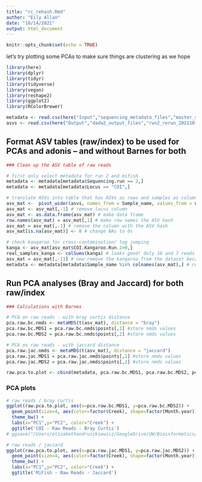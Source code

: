 ```yaml
---
title: "rc_rehash.Rmd"
author: "Eily Allan"
date: "10/14/2021"
output: html_document
---
```


```r
knitr::opts_chunk$set(echo = TRUE)
```

let's try plotting some PCAs to make sure things are clustering as we hope 

```r
library(here)
library(dplyr)
library(tidyr)
library(tidyverse)
library(vegan)
library(reshape2)
library(ggplot2)
library(RColorBrewer)

metadata <- read.csv(here("Input","sequencing_metadata_files","master_sequencing_datasheet20211011.csv"), header = TRUE)
asvs <- read.csv(here("Output","dada2_output_files","run2_rerun_20211013","COI_fwds_ASV_table.csv"))
```

## Format ASV tables (raw/index) to be used for PCAs and adonis -- and without Barnes for both

```r

### Clean up the ASV table of raw reads 

# first only select metadata for run 2 and mifish 
metadata <- metadata[metadata$Sequencing.run == 2,]
metadata <- metadata[metadata$Locus == "COI",] 

# translate ASVs into table that has ASVs as rows and samples as columns 
asv_mat <-  pivot_wider(asvs, names_from = Sample_name, values_from = nReads) 
asv_mat <- asv_mat[,-1] # remove locus column
asv_mat <- as.data.frame(asv_mat) # make data frame
row.names(asv_mat) = asv_mat[,1] # make row names the ASV hash
asv_mat = asv_mat[,-1] # remove the column with the ASV hash 
asv_mat[is.na(asv_mat)] <- 0 # change NAs to 0s 

# check kangaroo for cross-contamination/ tag jumping 
kanga <- asv_mat[asv_mat$COI.Kangaroo.Run.2>0,]
real_samples_kanga <- colSums(kanga) # looks good! Only 10 and 7 reads compared to 105528 in the Kangaroo 
asv_mat = asv_mat[,-11] # now remove the kangaroo from the dataset because it will mess up the PCAs 
metadata <- metadata[metadata$Sample_name %in% colnames(asv_mat),] # remove kangaroo

```


## Run PCA analyses (Bray and Jaccard) for both raw/index

```r

### Calculations with Barnes

# PCA on raw reads - with bray curtis distance 
pca.raw.bc.nmds <- metaMDS(t(asv_mat), distance = "bray")
pca.raw.bc.MDS1 = pca.raw.bc.nmds$points[,1] #store nmds values
pca.raw.bc.MDS2 = pca.raw.bc.nmds$points[,2] #store nmds values

# PCA on raw reads - with jaccard distance 
pca.raw.jac.nmds <- metaMDS(t(asv_mat), distance = "jaccard")
pca.raw.jac.MDS1 = pca.raw.jac.nmds$points[,1] #store nmds values
pca.raw.jac.MDS2 = pca.raw.jac.nmds$points[,2] #store nmds values

raw.pca.to.plot <- cbind(metadata, pca.raw.bc.MDS1, pca.raw.bc.MDS2, pca.raw.jac.MDS1, pca.raw.jac.MDS2)

```

### PCA plots 

```r

# raw reads / bray curtis
ggplot(raw.pca.to.plot, aes(x=pca.raw.bc.MDS1, y=pca.raw.bc.MDS2)) +
  geom_point(size=4, aes(color=factor(Creek), shape=factor(Month.year))) +
  theme_bw() +
  labs(x="PC1",y="PC2", color="Creek") +
  ggtitle('COI - Raw Reads - Bray Curtis')
# ggsave("/Users/elizabethandruszkiewicz/GoogleDrive/UW/Bioinformatics/test_ramon/PCA_raw_bc_COI.jpg", units="in", width=5, height=4, dpi=300)

# raw reads / jaccard
ggplot(raw.pca.to.plot, aes(x=pca.raw.jac.MDS1, y=pca.raw.jac.MDS2)) +
  geom_point(size=4, aes(color=factor(Creek), shape=factor(Month.year))) +
  theme_bw() +
  labs(x="PC1",y="PC2", color="Creek") +
  ggtitle('MiFish - Raw Reads - Jaccard')

```


